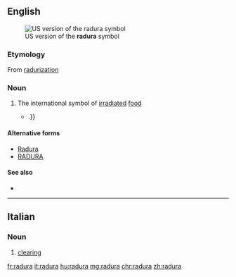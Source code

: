 ==English==
[[File:Radura.gif|thumb|US version of the '''radura''' symbol]]

===Etymology===
From [[radurization]]

===Noun===
{{en-noun|?}}

# The international symbol of [[irradiate]]d [[food]]
#* {{quote-news|year=2007|date=May 2|author=David Karp|title=A Luscious Taste and Aroma From India Arrives at Last|work=New York Times|url=http://www.nytimes.com/2007/05/02/dining/02mang.html
|passage=Moreover, the Food and Drug Administration is proposing new rules that would no longer require irradiated foods to bear the international '''radura''' symbol{{...|, if they are not “materially changed” by irradiation}}.}}

====Alternative forms====
* [[Radura]]
* [[RADURA]]

====See also====
* {{pedialite}}

----

==Italian==

===Noun===
{{it-noun|f}}

# [[clearing]]

[[fr:radura]]
[[it:radura]]
[[hu:radura]]
[[mg:radura]]
[[chr:radura]]
[[zh:radura]]